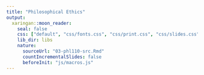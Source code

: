 ```yaml
---
title: "Philosophical Ethics"
output:
  xaringan::moon_reader:
    seal: false
    css: ["default", "css/fonts.css", "css/print.css", "css/slides.css"]
    lib_dir: libs
    nature:
      sourceUrl: "03-phl110-src.Rmd"
      countIncrementalSlides: false
      beforeInit: "js/macros.js" 
--- 
```

